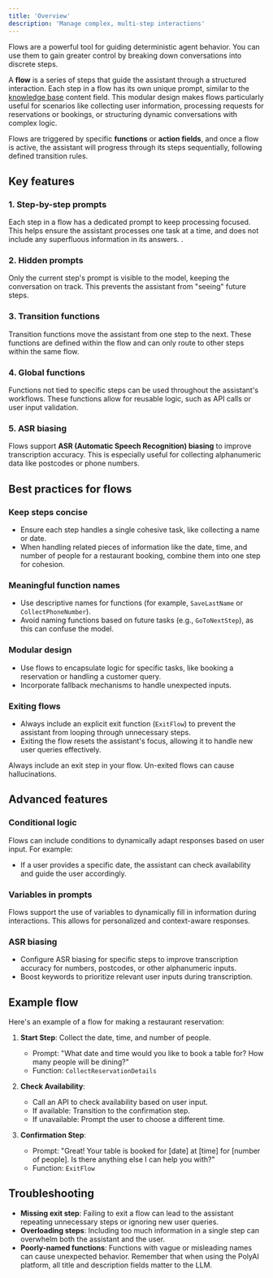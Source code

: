 ```yaml
---
title: 'Overview'
description: 'Manage complex, multi-step interactions'
---
```


Flows are a powerful tool for guiding deterministic agent behavior. You can use them to gain greater control by breaking down conversations into discrete steps.

A **flow** is a series of steps that guide the assistant through a structured interaction. Each step in a flow has its own unique prompt, similar
to the [knowledge base](/knowledge-base/introduction) content field. This modular design makes flows particularly useful for scenarios like
collecting user information, processing requests for reservations or bookings, or structuring dynamic conversations with complex logic.

Flows are triggered by specific **functions** or **action fields**, and once a flow is active, the assistant will progress through its steps sequentially,
following defined transition rules.

## Key features

### 1. **Step-by-step prompts**
Each step in a flow has a dedicated prompt to keep processing focused. This helps ensure
the assistant processes one task at a time, and does not include any superfluous information in its answers. .

### 2. **Hidden prompts**
Only the current step's prompt is visible to the model, keeping the conversation on track. This prevents the assistant from "seeing"
future steps.

### 3. **Transition functions**
Transition functions move the assistant from one step to the next. These functions are defined within the flow and can only route to other
 steps within the same flow.

### 4. **Global functions**
Functions not tied to specific steps can be used throughout the assistant's workflows. These functions allow for reusable logic, such as API
calls or user input validation.

### 5. **ASR biasing**
Flows support **ASR (Automatic Speech Recognition) biasing** to improve transcription accuracy. This is especially useful for collecting
 alphanumeric data like postcodes or phone numbers.

## Best practices for flows

### Keep steps concise
- Ensure each step handles a single cohesive task, like collecting a name or date.
- When handling related pieces of information like the date, time, and number of people for a restaurant booking, combine them into one step for cohesion.

### Meaningful function names
- Use descriptive names for functions (for example, `SaveLastName` or `CollectPhoneNumber`).
- Avoid naming functions based on future tasks (e.g., `GoToNextStep`), as this can confuse the model.

### Modular design
- Use flows to encapsulate logic for specific tasks, like booking a reservation or handling a customer query.
- Incorporate fallback mechanisms to handle unexpected inputs.

### Exiting flows
- Always include an explicit exit function (`ExitFlow`) to prevent the assistant from looping through unnecessary steps.
- Exiting the flow resets the assistant's focus, allowing it to handle new user queries effectively.

<Warning> Always include an exit step in your flow. Un-exited flows can cause <Tooltip tip="Incorrect or misleading results.">hallucinations</Tooltip>. </Warning>

## Advanced features

### Conditional logic
Flows can include conditions to dynamically adapt responses based on user input. For example:
- If a user provides a specific date, the assistant can check availability and guide the user accordingly.

### Variables in prompts
Flows support the use of variables to dynamically fill in information during interactions. This allows for personalized and context-aware responses.

### ASR biasing
- Configure ASR biasing for specific steps to improve transcription accuracy for numbers, postcodes, or other alphanumeric inputs.
- Boost keywords to prioritize relevant user inputs during transcription.

## Example flow

Here's an example of a flow for making a restaurant reservation:

1. **Start Step**: Collect the date, time, and number of people.
   - Prompt: "What date and time would you like to book a table for? How many people will be dining?"
   - Function: `CollectReservationDetails`

2. **Check Availability**:
   - Call an API to check availability based on user input.
   - If available: Transition to the confirmation step.
   - If unavailable: Prompt the user to choose a different time.

3. **Confirmation Step**:
   - Prompt: "Great! Your table is booked for [date] at [time] for [number of people]. Is there anything else I can help you with?"
   - Function: `ExitFlow`

## Troubleshooting

- **Missing exit step**: Failing to exit a flow can lead to the assistant repeating unnecessary steps or ignoring new user queries.
- **Overloading steps**: Including too much information in a single step can overwhelm both the assistant and the user.
- **Poorly-named functions**: Functions with vague or misleading names can cause unexpected behavior. Remember that when using
the PolyAI platform, all title and description fields matter to the LLM.
